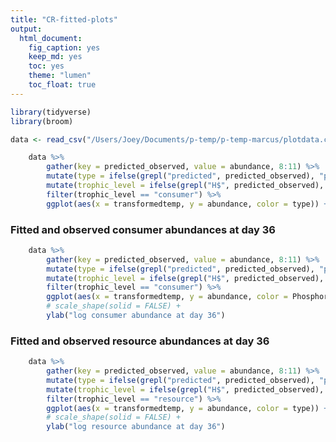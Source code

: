```yaml
---
title: "CR-fitted-plots"
output: 
  html_document: 
    fig_caption: yes
    keep_md: yes
    toc: yes
    theme: "lumen"
    toc_float: true
---
```


```r
library(tidyverse)
library(broom)
```


```r
data <- read_csv("/Users/Joey/Documents/p-temp/p-temp-marcus/plotdata.csv")
```

```r
	data %>% 
		gather(key = predicted_observed, value = abundance, 8:11) %>%
		mutate(type = ifelse(grepl("predicted", predicted_observed), "predicted", "observed")) %>% 
		mutate(trophic_level = ifelse(grepl("H$", predicted_observed), "consumer", "resource")) %>% 
		filter(trophic_level == "consumer") %>% 
		ggplot(aes(x = transformedtemp, y = abundance, color = type)) + geom_point(aes(shape = Phosphorus, fill = type), size = 4, alpha = 0.5) + ylab("log consumer abundance at day 36")

```

### Fitted and observed consumer abundances at day 36
```r
	data %>% 
		gather(key = predicted_observed, value = abundance, 8:11) %>%
		mutate(type = ifelse(grepl("predicted", predicted_observed), "predicted", "observed")) %>% 
		mutate(trophic_level = ifelse(grepl("H$", predicted_observed), "consumer", "resource")) %>% 
		filter(trophic_level == "consumer") %>% 
		ggplot(aes(x = transformedtemp, y = abundance, color = Phosphorus)) + geom_point(aes(shape = type), size = 6, alpha = 0.5) + 
		# scale_shape(solid = FALSE) +
		ylab("log consumer abundance at day 36")
```	

### Fitted and observed resource abundances at day 36
```r
	data %>% 
		gather(key = predicted_observed, value = abundance, 8:11) %>%
		mutate(type = ifelse(grepl("predicted", predicted_observed), "predicted", "observed")) %>% 
		mutate(trophic_level = ifelse(grepl("H$", predicted_observed), "consumer", "resource")) %>% 
		filter(trophic_level == "resource") %>% 
		ggplot(aes(x = transformedtemp, y = abundance, color = type)) + geom_point(aes(shape = Phosphorus), size = 6, alpha = 0.5) + 
		# scale_shape(solid = FALSE) +
		ylab("log resource abundance at day 36")
```	